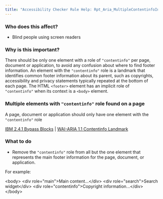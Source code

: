```yaml
---
title: "Accessibility Checker Rule Help: Rpt_Aria_MultipleContentinfoInSiblingSet_Implicit"
---
```


<div className="toolHelp">
<Row>
<Column colLg={5} colMd={3} colSm={4} className="toolLeft">

### Who does this affect?

* Blind people using screen readers

### Why is this important?

There should be only one element with a role of `"contentinfo"` per page, document or application, to avoid any confusion about where to find footer information. An element with the `"contentinfo"` role is a landmark that identifies common footer information about its parent, such as copyrights, accessibility and privacy statements typically repeated at the bottom of each page. The HTML `<footer>` element has an implicit role of `"contentinfo"` when its context is a `<body>` element.


</Column>
<Column colLg={11} colMd={5} colSm={4} className="toolMain">

<div id="locLevel"></div>

### Multiple elements with `"contentinfo"` role found on a page
A page, document or application should only have one element with the `"contentinfo"` role


[IBM 2.4.1 Bypass Blocks](http://www.ibm.com/able/guidelines/ci162/bypass_blocks.html) | [WAI-ARIA 1.1 Contentinfo Landmark](https://www.w3.org/TR/wai-aria-practices/examples/landmarks/contentinfo.html)

<div id="locSnippet"></div>

### What to do

* Remove the `"contentinfo"` role from all but the one element that represents the main footer information for the page, document, or application.

For example:

<CodeSnippet type="multi" light={true}>&lt;body&gt;
	&lt;div role="main"&gt;Main content...&lt;/div&gt;
	&lt;div role="search"&gt;Search widget&lt;/div&gt;
	&lt;div role="contentinfo"&gt;Copyright information...&lt;/div&gt;
&lt;/body&gt;</CodeSnippet>


</Column>
</Row>
</div>
